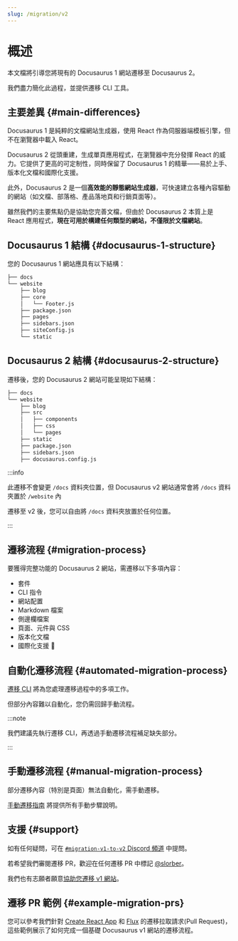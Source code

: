 ```yaml
---
slug: /migration/v2
---
```


# 概述

本文檔將引導您將現有的 Docusaurus 1 網站遷移至 Docusaurus 2。

我們盡力簡化此過程，並提供遷移 CLI 工具。

## 主要差異 {#main-differences}

Docusaurus 1 是純粹的文檔網站生成器，使用 React 作為伺服器端模板引擎，但不在瀏覽器中載入 React。

Docusaurus 2 從頭重建，生成單頁應用程式，在瀏覽器中充分發揮 React 的威力。它提供了更高的可定制性，同時保留了 Docusaurus 1 的精華——易於上手、版本化文檔和國際化支援。

此外，Docusaurus 2 是一個**高效能的靜態網站生成器**，可快速建立各種內容驅動的網站（如文檔、部落格、產品落地頁和行銷頁面等）。

雖然我們的主要焦點仍是協助您完善文檔，但由於 Docusaurus 2 本質上是 React 應用程式，**現在可用於構建任何類型的網站，不僅限於文檔網站**。

## Docusaurus 1 結構 {#docusaurus-1-structure}

您的 Docusaurus 1 網站應具有以下結構：

```bash
├── docs
└── website
    ├── blog
    ├── core
    │   └── Footer.js
    ├── package.json
    ├── pages
    ├── sidebars.json
    ├── siteConfig.js
    └── static
```

## Docusaurus 2 結構 {#docusaurus-2-structure}

遷移後，您的 Docusaurus 2 網站可能呈現如下結構：

```sh
├── docs
└── website
    ├── blog
    ├── src
    │   ├── components
    │   ├── css
    │   └── pages
    ├── static
    ├── package.json
    ├── sidebars.json
    ├── docusaurus.config.js
```

:::info

此遷移不會變更 `/docs` 資料夾位置，但 Docusaurus v2 網站通常會將 `/docs` 資料夾置於 `/website` 內

遷移至 v2 後，您可以自由將 `/docs` 資料夾放置於任何位置。

:::

## 遷移流程 {#migration-process}

要獲得完整功能的 Docusaurus 2 網站，需遷移以下多項內容：

- 套件
- CLI 指令
- 網站配置
- Markdown 檔案
- 側邊欄檔案
- 頁面、元件與 CSS
- 版本化文檔
- 國際化支援 🚧

## 自動化遷移流程 {#automated-migration-process}

[遷移 CLI](./migration-automated.mdx) 將為您處理遷移過程中的多項工作。

但部分內容難以自動化，您仍需回歸手動流程。

:::note

我們建議先執行遷移 CLI，再透過手動遷移流程補足缺失部分。

:::

## 手動遷移流程 {#manual-migration-process}

部分遷移內容（特別是頁面）無法自動化，需手動遷移。

[手動遷移指南](./migration-manual.mdx) 將提供所有手動步驟說明。

## 支援 {#support}

如有任何疑問，可在 [`#migration-v1-to-v2` Discord 頻道](https://discord.gg/C3P6CxMMxY) 中提問。

若希望我們審閱遷移 PR，歡迎在任何遷移 PR 中標記 [@slorber](https://github.com/slorber)。

我們也有志願者願意[協助您遷移 v1 網站](https://github.com/facebook/docusaurus/issues/1834)。

## 遷移 PR 範例 {#example-migration-prs}

您可以參考我們針對 [Create React App](https://github.com/facebook/create-react-app/pull/7785) 和 [Flux](https://github.com/facebook/flux/pull/471) 的遷移拉取請求(Pull Request)，這些範例展示了如何完成一個基礎 Docusaurus v1 網站的遷移流程。